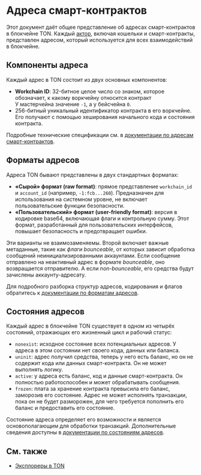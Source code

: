 
# Адреса смарт-контрактов

Этот документ даёт общее представление об адресах смарт-контрактов в блокчейне TON. Каждый [актор](/v3/concepts/dive-into-ton/ton-blockchain/blockchain-of-blockchains#single-actor), включая кошельки и смарт-контракты, представлен адресом, который используется для всех взаимодействий в блокчейне.

## Компоненты адреса

Каждый адрес в TON состоит из двух основных компонентов:

- **Workchain ID**: 32-битное целое число со знаком, которое обозначает, к какому воркчейну относится контракт<br />
  У мастерчейна значение `-1`, а у бейсчейна `0`.
- 256-битный уникальный идентификатор контракта в его воркчейне. <br />
  Его получают с помощью хеширования начального кода и состояния контракта.

Подробные технические спецификации см. в [документации по адресам смарт-контрактов](/v3/documentation/smart-contracts/addresses/address).

## Форматы адресов

Адреса TON бывают представлены в двух стандартных форматах:

- **«Сырой» формат (raw format)**: прямое представление `workchain_id` и `account_id` (например, `-1:fcb...260`). Предназначен для использования на системном уровне, не включает пользовательские функции безопасности.
- **«Пользовательский» формат (user-friendly format)**: версия в кодировке base64, включающая флаги и контрольную сумму. Этот формат, разработанный для пользовательских интерфейсов, повышает безопасность и предотвращает ошибки.

Эти варианты не взаимозаменяемы. Второй включает важные метаданные, такие как *флаги bounceable*, от которых зависит обработка сообщений неинициализированными аккаунтами. Если сообщение отправлено на неактивный адрес в формате *bounceable*, оно возвращается отправителю. А если *non-bounceable*, его средства будут зачислены аккаунту-адресату.

Для подробного разборка структур адресов, кодирования и флагов обратитесь к [документации по форматам адресов](/v3/documentation/smart-contracts/addresses/address-formats).

## Состояния адресов

Каждый адрес в блокчейне TON существует в одном из четырёх состояний, отражающих его жизненный цикл и рабочий статус:

- `nonexist`: исходное состояние всех потенциальных адресов. У адреса в этом состоянии нет своего кода, данных или баланса.
- `uninit`: адрес получил средства, теперь у него есть баланс, но он не содержит кода или данных смарт-контракта. Он не может выполнять логику.
- `active`: у адреса есть баланс, код и данные смарт-контракта. Он полностью работоспособен и может обрабатывать сообщения.
- `frozen`: плата за хранение контракта превысила его баланс, заморозив его состояние. Адрес не может исполнять транзакции, пока он не будет разморожен, для чего требуется пополнить его баланс и предоставить его состояние.

Состояние адреса определяет его возможности и является основополагающим для обработки транзакций. Дополнительные сведения доступны в [документации по состояниям адресов](/v3/documentation/smart-contracts/addresses/address-states).

## См. также

- [Эксплореры в TON](/v3/concepts/dive-into-ton/ton-ecosystem/explorers-in-ton)

<Feedback />
